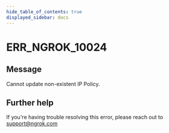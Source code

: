 ```yaml
---
hide_table_of_contents: true
displayed_sidebar: docs
---
```



# ERR_NGROK_10024

## Message

Cannot update non-existent IP Policy.

<ErrorDetails error="err_ngrok_10024" />

## Further help

If you're having trouble resolving this error, please reach out to [support@ngrok.com](mailto:support@ngrok.com?subject=Help%20with%20ERR_NGROK_10024)
